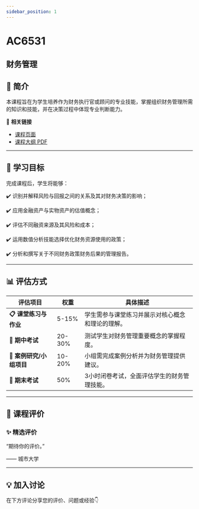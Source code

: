 ```yaml
---
sidebar_position: 1
---
```


# AC6531
## 财务管理

## **📘 简介**
本课程旨在为学生培养作为财务执行官或顾问的专业技能，掌握组织财务管理所需的知识和技能，并在决策过程中体现专业判断能力。

🔗 **相关链接**
- [课程页面](https://www.cityu.edu.hk/catalogue/pg/202526/course/AC6531.htm)
- [课程大纲 PDF](https://www.cityu.edu.hk/catalogue/pg/202526/course/AC6531.pdf)

---

## **🎯 学习目标**

完成课程后，学生将能够：


✔️ 识别并解释风险与回报之间的关系及其对财务决策的影响；

✔️ 应用金融资产与实物资产的估值概念；

✔️ 评估不同融资来源及其风险和成本；

✔️ 运用数值分析技能选择优化财务资源使用的政策；

✔️ 分析和撰写关于不同财务政策财务后果的管理报告。

---

## **📊 评估方式**

| **评估项目**               | **权重** | **具体描述**                                                                                     |
|---------------------------|---------|-----------------------------------------------------------------------------------------------|
| **📋 课堂练习与作业**       | 5-15%   | 学生需参与课堂练习并展示对核心概念和理论的理解。                                                 |
| **📝 期中考试**             | 20-30%  | 测试学生对财务管理重要概念的掌握程度。                                                          |
| **📄 案例研究/小组项目**    | 10-20%  | 小组需完成案例分析并为财务管理提供建议。                                                        |
| **🎤 期末考试**             | 50%     | 3小时闭卷考试，全面评估学生的财务管理技能。                                                     |

---

## **💬 课程评价**

### ✨ **精选评价**
<div className={commentStyles.commentBox}>
    <p className={commentStyles.commentText}>
        “期待你的评价。”
    </p>
    <p className={commentStyles.commentAuthor}>—— 城市大学</p>
</div>

---

## **💡 加入讨论**

在下方评论分享您的评价、问题或经验👇
<Utterances />